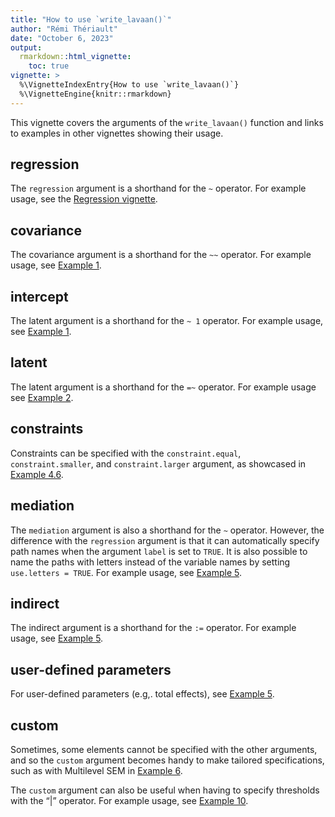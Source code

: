 ```yaml
---
title: "How to use `write_lavaan()`"
author: "Rémi Thériault"
date: "October 6, 2023"
output:
  rmarkdown::html_vignette:
    toc: true
vignette: >
  %\VignetteIndexEntry{How to use `write_lavaan()`}
  %\VignetteEngine{knitr::rmarkdown}
---
```


This vignette covers the arguments of the `write_lavaan()` function and links to examples in other vignettes showing their usage.

## regression

The `regression` argument is a shorthand for the `~` operator. For example usage, see the [Regression vignette](https://lavaanextra.remi-theriault.com/articles/regression.html).

## covariance

The covariance argument is a shorthand for the `~~` operator. For example usage, see [Example 1](https://lavaanextra.remi-theriault.com/articles/example.html#example-1-model-syntax-1).

## intercept

The latent argument is a shorthand for the `~ 1` operator. For example usage, see [Example 1](https://lavaanextra.remi-theriault.com/articles/example.html#example-1-model-syntax-1).

## latent

The latent argument is a shorthand for the `=~⁠⁠` operator. For example usage see [Example 2](https://lavaanextra.remi-theriault.com/articles/example.html#example-2-a-cfa-example). 

## constraints

Constraints can be specified with the `constraint.equal`, `constraint.smaller`, and `constraint.larger` argument, as showcased in [Example 4.6](https://lavaanextra.remi-theriault.com/articles/example.html#example-4-6).

## mediation

The `mediation` argument is also a shorthand for the `~` operator. However, the difference with the `regression` argument is that it can automatically specify path names when the argument `label` is set to `TRUE`. It is also possible to name the paths with letters instead of the variable names by setting `use.letters = TRUE`. For example usage, see [Example 5](https://lavaanextra.remi-theriault.com/articles/example.html#example-5-mediation).

## indirect

The indirect argument is a shorthand for the `:=⁠` operator. For example usage, see [Example 5](https://lavaanextra.remi-theriault.com/articles/example.html#example-5-mediation).

## user-defined parameters

For user-defined parameters (e.g,. total effects), see [Example 5](https://lavaanextra.remi-theriault.com/articles/example.html#example-5-mediation).

## custom

Sometimes, some elements cannot be specified with the other arguments, and so the `custom` argument becomes handy to make tailored specifications, such as with Multilevel SEM in [Example 6](https://lavaanextra.remi-theriault.com/articles/example.html#example-6-multilevel-sem).

The `custom` argument can also be useful when having to specify thresholds with the "|" operator. For example usage, see [Example 10](https://lavaanextra.remi-theriault.com/articles/example.html#example-10-longitudinal-invariance).
